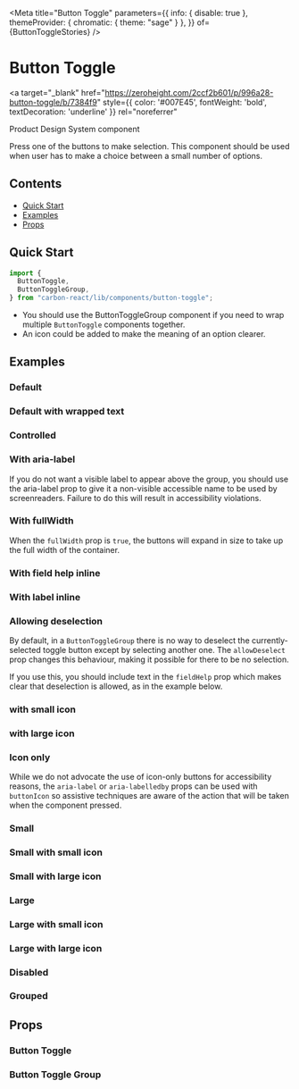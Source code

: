 


<Meta
  title="Button Toggle"
  parameters={{
    info: { disable: true },
    themeProvider: { chromatic: { theme: "sage" } },
  }}
  of={ButtonToggleStories}
/>

# Button Toggle

<a
  target="_blank"
  href="https://zeroheight.com/2ccf2b601/p/996a28-button-toggle/b/7384f9"
  style={{ color: '#007E45', fontWeight: 'bold', textDecoration: 'underline' }}
  rel="noreferrer"
>
  Product Design System component
</a>

Press one of the buttons to make selection. This component should be used when user has to make a choice between a small number of options.

## Contents

- [Quick Start](#quick-start)
- [Examples](#examples)
- [Props](#props)

## Quick Start

```javascript
import {
  ButtonToggle,
  ButtonToggleGroup,
} from "carbon-react/lib/components/button-toggle";
```

- You should use the <LinkTo kind="Button Toggle Group" story="default">ButtonToggleGroup component</LinkTo> if you need to wrap multiple `ButtonToggle` components together.
- An icon could be added to make the meaning of an option clearer.

## Examples

### Default

<Canvas name="default" of={ButtonToggleStories.Default} />

### Default with wrapped text

<Canvas name="default with wrapped text" of={ButtonToggleStories.DefaultWrappedText} />

### Controlled

<Canvas name="controlled" of={ButtonToggleGroupStories.Controlled} />

### With aria-label

If you do not want a visible label to appear above the group, you should use the aria-label prop to give it a non-visible
accessible name to be used by screenreaders. Failure to do this will result in accessibility violations.

<Canvas name="aria-label" of={ButtonToggleGroupStories.AriaLabel} />

### With fullWidth

When the `fullWidth` prop is `true`, the buttons will expand in size to take up the full width of the container.

<Canvas name="fullWidth" of={ButtonToggleGroupStories.FullWidth} />

### With field help inline

<Canvas name="fieldhelp inline" of={ButtonToggleGroupStories.FieldHelp} />

### With label inline

<Canvas name="label inline" of={ButtonToggleGroupStories.LabelInline} />

### Allowing deselection

By default, in a `ButtonToggleGroup` there is no way to deselect the currently-selected toggle button except by selecting another one.
The `allowDeselect` prop changes this behaviour, making it possible for there to be no selection.

If you use this, you should include text in the `fieldHelp` prop which makes clear that deselection is allowed, as in the example below.

<Canvas name="allowDeselect" of={ButtonToggleGroupStories.AllowDeselection} />

### with small icon

<Canvas name="with small icon" of={ButtonToggleStories.DefaultSmallIcon} />

### with large icon

<Canvas name="default with large icon" of={ButtonToggleStories.DefaultLargeIcon} />

### Icon only

While we do not advocate the use of icon-only buttons for accessibility reasons, the `aria-label` or `aria-labelledby` props can be used with `buttonIcon` so assistive techniques are aware of the action that will be taken when the component pressed.

<Canvas name="icon only" of={ButtonToggleStories.IconOnly} />

### Small

<Canvas name="small" of={ButtonToggleStories.Small} />

### Small with small icon

<Canvas name="small with small icon" of={ButtonToggleStories.SmallSmallIcon} />

### Small with large icon

<Canvas name="small with large icon" of={ButtonToggleStories.SmallLargeIcon} />

### Large

<Canvas name="large" of={ButtonToggleStories.Large} />

### Large with small icon

<Canvas name="large with small icon" of={ButtonToggleStories.LargeSmallIcon} />

### Large with large icon

<Canvas name="large with large icon" of={ButtonToggleStories.LargeLargeIcon} />

### Disabled

<Canvas name="disabled" of={ButtonToggleStories.Disabled} />

### Grouped

<Canvas name="grouped" of={ButtonToggleStories.Grouped} />

## Props

### Button Toggle

<ArgTypes of={ButtonToggleStories} />

### Button Toggle Group

<ArgTypes of={ButtonToggleGroupStories} />
